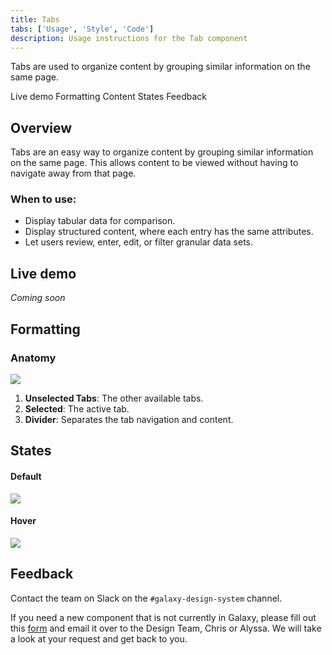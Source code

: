 ```yaml
---
title: Tabs
tabs: ['Usage', 'Style', 'Code']
description: Usage instructions for the Tab component
---
```


<PageDescription>

Tabs are used to organize content by grouping similar information on the same page.

</PageDescription>

<AnchorLinks>

<AnchorLink>Live demo</AnchorLink>
<AnchorLink>Formatting</AnchorLink>
<AnchorLink>Content</AnchorLink>
<AnchorLink>States</AnchorLink>
<AnchorLink>Feedback</AnchorLink>

</AnchorLinks>

## Overview

Tabs are an easy way to organize content by grouping similar information on the same page. This allows content to be viewed without having to navigate away from that page.

### When to use:

- Display tabular data for comparison.
- Display structured content, where each entry has the same attributes.
- Let users review, enter, edit, or filter granular data sets.

## Live demo

*Coming soon*

## Formatting

### Anatomy

<Row>
<Column colLg={12}>

<img src="https://res.cloudinary.com/dgcfg5cwe/image/upload/v1644718353/tabs-anatomy_ehdrsk.svg" class="center"></img>

</Column>
</Row>

1. **Unselected Tabs**: The other available tabs.
2. **Selected**: The active tab.
3. **Divider**: Separates the tab navigation and content.

## States

#### Default 

<Row>
<Column colLg={12}>

<img src="https://res.cloudinary.com/dgcfg5cwe/image/upload/v1644718549/tabs-default_yg7jcu.svg"></img>

</Column>
</Row>

#### Hover 

<Row>
<Column colLg={12}>

<img src="https://res.cloudinary.com/dgcfg5cwe/image/upload/v1644718549/tabs-hover_mnrgo6.svg"></img>

</Column>
</Row>




## Feedback

Contact the team on Slack on the ```#galaxy-design-system``` channel. 

If you need a new component that is not currently in Galaxy, please fill out this <a href="https://docs.google.com/document/d/1heu6QMCxnE8Hnu1AtyucOzcduhUYSyDmg5SEj05Rqb0/edit">form</a> and email it over to the Design Team, Chris or Alyssa. We will take a look at your request and get back to you.